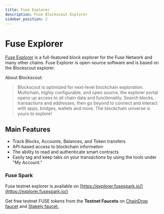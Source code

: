 ```yaml
---
title: Fuse Explorer
description: Fuse Blockscout Explorer
sidebar_position: 2
---
```


# Fuse Explorer

[Fuse Explorer](https://explorer.fuse.io/) is a full-featured block explorer for the Fuse Network and many other chains. Fuse Explorer is open-source software and is based on the Blockscout explorer.

About Blockscout:

> Blockscout is optimized for next-level blockchain exploration. Multichain, highly configurable, and open source, the explorer portal opens up access to all chain data and functionality. Search blocks, transactions and addresses, then go beyond to connect and interact with apps, bridges, wallets and more. The blockchain universe is yours to explore!

## Main Features

* Track Blocks, Accounts, Balances, and Token transfers
* API-based access to blockchain information
* The ability to read and authenticate smart contracts
* Easily tag and keep tabs on your transactions by using the tools under "My Account."

### Fuse Spark

Fuse testnet explorer is available on [https://explorer.fusespark.io/](https://explorer.fusespark.io/)

Get free testnet FUSE tokens from the **Testnet Faucets** on [ChainDrop faucet](https://chaindrop.org "ChainDrop faucet") and [Stakely faucet.](https://stakely.io/faucet/fuse-testnet-spark)
